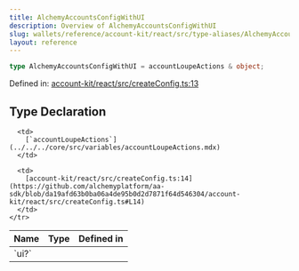 ```yaml
---
title: AlchemyAccountsConfigWithUI
description: Overview of AlchemyAccountsConfigWithUI
slug: wallets/reference/account-kit/react/src/type-aliases/AlchemyAccountsConfigWithUI
layout: reference
---
```


```ts
type AlchemyAccountsConfigWithUI = accountLoupeActions & object;
```

Defined in: [account-kit/react/src/createConfig.ts:13](https://github.com/alchemyplatform/aa-sdk/blob/da19afd63b0ba06a4de95b0d2d7871f64d546304/account-kit/react/src/createConfig.ts#L13)

## Type Declaration

<table>
  <thead>
    <tr>
      <th align="left">Name</th>
      <th align="left">Type</th>
      <th align="left">Defined in</th>
    </tr>
  </thead>

  <tbody>
    <tr>
      <td>
        `ui?`
      </td>

      <td>
        [`accountLoupeActions`](../../../core/src/variables/accountLoupeActions.mdx)
      </td>

      <td>
        [account-kit/react/src/createConfig.ts:14](https://github.com/alchemyplatform/aa-sdk/blob/da19afd63b0ba06a4de95b0d2d7871f64d546304/account-kit/react/src/createConfig.ts#L14)
      </td>
    </tr>

  </tbody>
</table>
